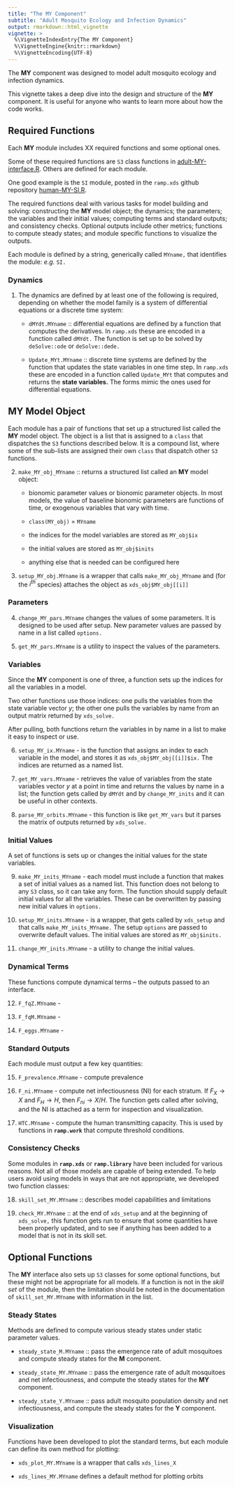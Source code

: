 ```yaml
---
title: "The MY Component" 
subtitle: "Adult Mosquito Ecology and Infection Dynamics" 
output: rmarkdown::html_vignette
vignette: >
  %\VignetteIndexEntry{The MY Component}
  %\VignetteEngine{knitr::rmarkdown}
  %\VignetteEncoding{UTF-8}
---
```


The **MY** component was designed to model adult mosquito ecology and infection dynamics. 

This vignette takes a deep dive into the design and structure of the **MY** component. It is useful for anyone who wants to learn more about how the code works.  

## Required Functions 

Each **MY** module includes XX required functions and some optional ones.

Some of these required functions are `S3` class functions in [adult-MY-interface.R](https://github.com/dd-harp/ramp.xds/blob/main/R/adult-MY-interface.R){target="_blank"}. Others are defined for each module. 

One good example is the `SI` module, posted in the `ramp.xds` github repository [human-MY-SI.R](https://github.com/dd-harp/ramp.xds/blob/main/R/human-MY-SIS.R){target="_blank"}. 

The required functions deal with various tasks for model building and solving: constructing the **MY** model object; the dynamics; the parameters; the variables and their initial values; computing terms and standard outputs; and consistency checks. Optional outputs include other metrics; functions to compute steady states; and module specific functions to visualize the outputs. 

Each module is defined by a string, generically called `MYname,` that identifies the module: *e.g.* `SI.` 

### Dynamics 

1. The dynamics are defined by at least one of the following is required, depending on whether the model family is a system of differential equations or a discrete time system:  

    + `dMYdt.MYname` :: differential equations are defined by a function that computes the derivatives. In `ramp.xds` these are encoded in a function called `dMYdt.` The function is set up to be solved by `deSolve::ode` or `deSolve::dede.` 

    + `Update_MYt.MYname` :: discrete time systems are defined by the function that updates the state variables in one time step. In `ramp.xds` these are encoded in a function called `Update_MYt` that  computes and returns the **state variables.** The forms mimic the ones used for differential equations. 

## MY Model Object

Each module has a pair of functions that set up a structured list called the **MY** model object. 
The object is a list that is assigned to a `class` that dispatches the `S3` functions described below.
It is a compound list, where some of the sub-lists are assigned their own `class` that dispatch other `S3` functions. 

2. `make_MY_obj_MYname` :: returns a structured list called an **MY** model object: 

    + bionomic parameter values or bionomic parameter objects. In most models, the value of baseline bionomic parameters are functions of time, or exogenous variables that vary with time.  
   
    + `class(MY_obj)` = `MYname` 
    
    + the indices for the model variables are stored as `MY_obj$ix` 
    
    + the initial values are stored as `MY_obj$inits` 
    
    + anything else that is needed can be configured here 
    
3. `setup_MY_obj.MYname` is a wrapper that calls `make_MY_obj_MYname` and (for the $i^{th}$ species) attaches the object as `xds_obj$MY_obj[[i]]`

### Parameters

4. `change_MY_pars.MYname` changes the values of some parameters. It is designed to be used after setup. New parameter values are passed by name in a list called `options.`

5. `get_MY_pars.MYname` is a utility to inspect the values of the parameters. 

### Variables

Since the **MY** component is one of three, a function sets up the indices for all the variables in a model.

Two other functions use those indices: one pulls the variables from the state variable vector $y$; the other one pulls the variables by name from an output matrix returned by `xds_solve.` 

After pulling, both functions return the variables in by name in a list to make it easy to inspect or use. 

6. `setup_MY_ix.MYname` - is the function that assigns an index to each variable in the model, and stores it as `xds_obj$MY_obj[[i]]$ix.` The indices are returned as a named list.  

7. `get_MY_vars.MYname` - retrieves the value of variables from the state variables vector $y$ at a point in time and returns the values by name in a list; the function gets called by `dMYdt` and by `change_MY_inits` and it can be useful in other contexts. 

8. `parse_MY_orbits.MYname` - this function is like `get_MY_vars` but it parses the matrix of outputs returned by `xds_solve.` 

### Initial Values

A set of functions is sets up or changes the initial values for the state variables.  

9. `make_MY_inits_MYname` - each model must include a function that makes a set of initial values as a named list. This function does not belong to any `S3` class, so it can take any form. The function should supply default initial values for all the variables. These can be overwritten by passing new initial values in `options.`
    
10. `setup_MY_inits.MYname`  - is a wrapper, that gets called by `xds_setup` and that calls `make_MY_inits_MYname.` The setup `options` are passed to overwrite default values. The initial values are stored as `MY_obj$inits.` 

11. `change_MY_inits.MYname` - a utility to change the initial values. 

### Dynamical Terms 

These functions compute dynamical terms -- the outputs passed to an interface.  

12. `F_fqZ.MYname` - 

13. `F_fqM.MYname` - 

14. `F_eggs.MYname` - 

### Standard Outputs

Each module must output a few key quantities: 

15. `F_prevalence.MYname` - compute prevalence 

16. `F_ni.MYname` - compute net infectiousness (NI) for each stratum. If $F_X \rightarrow X$ and $F_H \rightarrow H$, then $F_{ni} \rightarrow X/H.$ The function gets called after solving, and the NI is attached as a term for inspection and visualization.

17. `HTC.MYname` - compute the human transmitting capacity. This is used by functions in **`ramp.work`** that compute threshold conditions.

### Consistency Checks

Some modules in **`ramp.xds`** or **`ramp.library`** have been included for various reasons. Not all of those models are capable of being extended. To help users avoid using models in ways that are not appropriate, we developed two function classes:  

18. `skill_set_MY.MYname` :: describes model capabilities and limitations

19. `check_MY.MYname` :: at the end of `xds_setup` and at the beginning of `xds_solve,` this function gets run to ensure that some quantities have been properly updated, and to see if anything has been added to a model that is not in its skill set.  

## Optional Functions 

The **MY** interface also sets up `S3` classes for some optional functions, but these might not be appropriate for all models. If a function is not in the *skill set* of the module, then the limitation should be noted in the documentation of `skill_set_MY.MYname` with information in the list. 

### Steady States

Methods are defined to compute various steady states under static parameter values.  

+ `steady_state_M.MYname` :: pass the emergence rate of adult mosquitoes and compute steady states for the **M** component. 

+ `steady_state_MY.MYname` :: pass the emergence rate of adult mosquitoes and net infectiousness, and compute the steady states for the **MY** component.

+ `steady_state_Y.MYname` :: pass adult mosquito population density and net infectiousness, and compute the steady states for the **Y** component.

### Visualization 

Functions have been developed to plot the standard terms, but each module can define its own method for plotting: 

+ `xds_plot_MY.MYname` is a wrapper that calls `xds_lines_X` 

+ `xds_lines_MY.MYname` defines a default method for plotting orbits 
